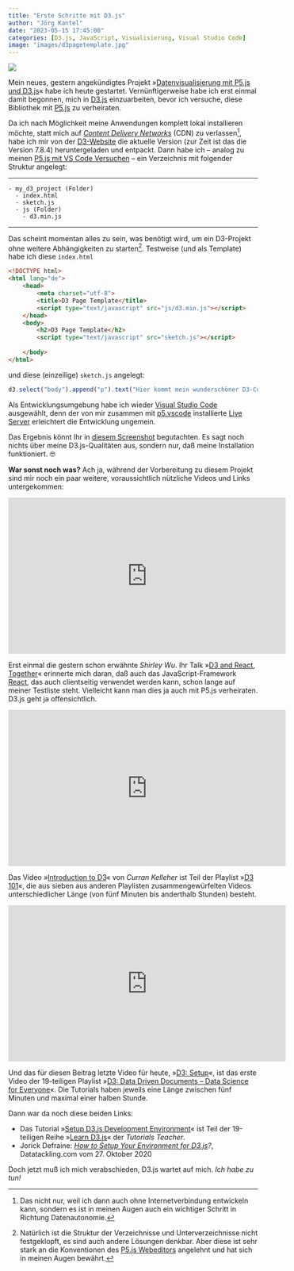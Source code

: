 ```yaml
---
title: "Erste Schritte mit D3.js"
author: "Jörg Kantel"
date: "2023-05-15 17:45:00"
categories: [D3.js, JavaScript, Visualisierung, Visual Studio Code]
image: "images/d3pagetemplate.jpg"
---
```


[![](images/d3pagetemplate-b.jpg)](https://www.flickr.com/photos/schockwellenreiter/52900060699/)

Mein neues, gestern angekündigtes Projekt »[Datenvisualisierung mit P5.js und D3.js](https://kantel.github.io/posts/2023051402_p5js_mit_d3js/)« habe ich heute gestartet. Vernünftigerweise habe ich erst einmal damit begonnen, mich in [D3.js](http://cognitiones.kantel-chaos-team.de/multimedia/computergraphik/visualisierung/d3.html) einzuarbeiten, bevor ich versuche, diese Bibliothek mit [P5.js](http://cognitiones.kantel-chaos-team.de/programmierung/creativecoding/processing/p5js.html) zu verheiraten.

Da ich nach Möglichkeit meine Anwendungen komplett lokal installieren möchte, statt mich auf *[Content Delivery Networks](https://de.wikipedia.org/wiki/Content_Delivery_Network)* (CDN) zu verlassen[^1], habe ich mir von der [D3-Website](https://d3js.org/) die aktuelle Version (zur Zeit ist das die Version 7.8.4) heruntergeladen und entpackt. Dann habe ich -- analog zu meinen [P5.js mit VS Code Versuchen](https://kantel.github.io/posts/2023050401_roboter_im_netz/) -- ein Verzeichnis mit folgender Struktur angelegt:

[^1]: Das nicht nur, weil ich dann auch ohne Internetverbindung entwickeln kann, sondern es ist in meinen Augen auch ein wichtiger Schritt in Richtung Datenautonomie.

---

~~~
- my_d3_project (Folder)
  - index.html
  - sketch.js
  - js (Folder)
    - d3.min.js
~~~

---

Das scheint momentan alles zu sein, was benötigt wird, um ein D3-Projekt ohne weitere Abhängigkeiten zu starten[^2]. Testweise (und als Template) habe ich diese `index.html`

[^2]: Natürlich ist die Struktur der Verzeichnisse und Unterverzeichnisse nicht festgeklopft, es sind auch andere Lösungen denkbar. Aber diese ist sehr stark an die Konventionen des [P5.js Webeditors](https://editor.p5js.org/) angelehnt und hat sich in meinen Augen bewährt.

~~~html
<!DOCTYPE html>
<html lang="de">
    <head>
        <meta charset="utf-8">
        <title>D3 Page Template</title>
        <script type="text/javascript" src="js/d3.min.js"></script>
    </head>
    <body>
        <h2>D3 Page Template</h2>
        <script type="text/javascript" src="sketch.js"></script>
     
    </body>
</html>
~~~

und diese (einzeilige) `sketch.js` angelegt:

~~~javascript
d3.select("body").append("p").text("Hier kommt mein wunderschöner D3-Code hin.");
~~~

Als Entwicklungsumgebung habe ich wieder [Visual Studio Code](http://cognitiones.kantel-chaos-team.de/produktivitaet/visualstudiocode.html) ausgewählt, denn der von mir zusammen mit [p5.vscode](https://github.com/antiboredom/p5.vscode#readme) installierte [Live Server](https://ritwickdey.github.io/vscode-live-server/) erleichtert die Entwicklung ungemein.

Das Ergebnis könnt Ihr in [diesem Screenshot](https://www.flickr.com/photos/schockwellenreiter/52900060699/) begutachten. Es sagt noch nichts über meine D3.js-Qualitäten aus, sondern nur, daß meine Installation funktioniert.&nbsp;🤓

**War sonst noch was?** Ach ja, während der Vorbereitung zu diesem Projekt sind mir noch ein paar weitere, voraussichtlich nützliche Videos und Links untergekommen:

<iframe width="560" height="315" src="https://www.youtube.com/embed/zXBdNDnqV2Q" title="YouTube video player" frameborder="0" allow="accelerometer; autoplay; clipboard-write; encrypted-media; gyroscope; picture-in-picture; web-share" allowfullscreen></iframe>

Erst einmal die gestern schon erwähnte *Shirley Wu*. Ihr Talk »[D3 and React, Together](https://www.youtube.com/watch?v=zXBdNDnqV2Q)« erinnerte mich daran, daß auch das JavaScript-Framework [React](http://cognitiones.kantel-chaos-team.de/webworking/frameworks/react.html), das auch clientseitig verwendet werden kann, schon lange auf meiner Testliste steht. Vielleicht kann man dies ja auch mit P5.js verheiraten. D3.js geht ja offensichtlich.

<iframe width="560" height="315" src="https://www.youtube.com/embed/8jvoTV54nXw" title="YouTube video player" frameborder="0" allow="accelerometer; autoplay; clipboard-write; encrypted-media; gyroscope; picture-in-picture; web-share" allowfullscreen></iframe>

Das Video »[Introduction to D3](https://www.youtube.com/watch?v=8jvoTV54nXw)« von *Curran Kelleher* ist Teil der Playlist »[D3 101](https://www.youtube.com/playlist?list=PL9yYRbwpkykvjkfuRslECO9c1qTq3GgUb)«, die aus sieben aus anderen Playlisten zusammengewürfelten Videos unterschiedlicher Länge (von fünf Minuten bis anderthalb Stunden) besteht.

<iframe width="560" height="315" src="https://www.youtube.com/embed/lzxAKqoBhDY" title="YouTube video player" frameborder="0" allow="accelerometer; autoplay; clipboard-write; encrypted-media; gyroscope; picture-in-picture; web-share" allowfullscreen></iframe>

Und das für diesen Beitrag letzte Video für heute, »[D3: Setup](https://www.youtube.com/watch?v=lzxAKqoBhDY)«, ist das erste Video der 19-teiligen Playlist »[D3: Data Driven Documents – Data Science for Everyone](https://www.youtube.com/playlist?list=PLlbbWgBRF8EfU-MZNicdIGVKMIX-6krG8)«. Die Tutorials haben jeweils eine Länge zwischen fünf Minuten und maximal einer halben Stunde.

Dann war da noch diese beiden Links:

- Das Tutorial »[Setup D3.js Development Environment](https://www.tutorialsteacher.com/d3js/setup-d3js-development-environment)« ist Teil der 19-teiligen Reihe »[Learn D3.js](https://www.tutorialsteacher.com/d3js)« der *Tutorials Teacher*.
- Jorick Defraine: *[How to Setup Your Environment for D3.js](https://www.datackling.com/how-to-setup-your-environment-for-d3/)?*, Datatackling.com vom 27.&nbsp;Oktober 2020

Doch jetzt muß ich mich verabschieden, D3.js wartet auf mich. *Ich habe zu tun!*

